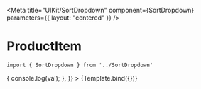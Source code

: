 
<Meta
    title="UIKit/SortDropdown"
    component={SortDropdown}
    parameters={{
        layout: "centered"
    }}
/>


# ProductItem



```
import { SortDropdown } from '../SortDropdown'
```

<Canvas>
    <Story
        name="SortDropdown"
        args={{
            value: "Most relevant",
            sortOptions: [
                { label: "Most relevant", value: "relevance_DESC" },
                { label: "Price: Low to High", value: "price_ASC" },
                { label: "Price: High to Low", value: "price_DESC" },
            ],
            onChange: val => {
                console.log(val);
            },
        }}
    >
        {Template.bind({})}
    </Story>
</Canvas>
